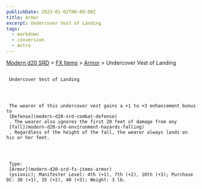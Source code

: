 ```yaml
---
publishDate: 2023-01-02T00:00:00Z
title: Armor
excerpt: Undercover Vest of Landing
tags:
  - markdown
  - conversion
  - Astro
---
```


[Modern d20 SRD](/#modernD20) > [FX Items](modern-d20-srd-fx-items-index) > [Armor](modern-d20-srd-fx-items-armor) > Undercover Vest of Landing

##

     Undercover Vest of Landing




     The wearer of this undercover vest gains a +1 to +3 enhancement bonus to
     [Defense](modern-d20-srd-combat-defense)
     . The wearer also ignores the first 20 feet of damage from any
     [fall](modern-d20-srd-environment-hazards-falling)
     . Regardless of the height of the fall, the wearer always lands on his or her feet.




     Type:
     [Armor](modern-d20-srd-fx-items-armor)
     (psionic); Manifester Level: 4th (+1), 7th (+2), 10th (+3); Purchase DC: 30 (+1), 35 (+2), 40 (+3); Weight: 3 lb.
